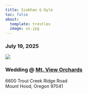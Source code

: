 ```yaml
---
title: Siobhan & Kyle
toc: false
about:
  template: trestles
  image: us.jpg
---
```


### **July 19, 2025**

![](mt_view_orchards.jpg)

### Wedding @ [Mt. View Orchards](https://www.mtvieworchardsweddings.com/)

6600 Trout Creek Ridge Road <br> Mount Hood, Oregon 97041

